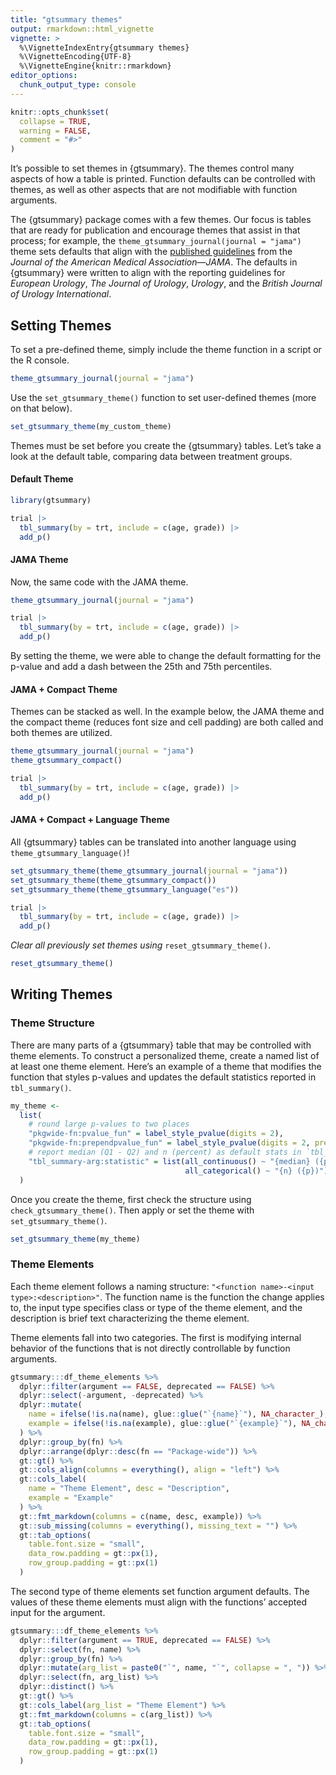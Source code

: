 ```yaml
---
title: "gtsummary themes"
output: rmarkdown::html_vignette
vignette: >
  %\VignetteIndexEntry{gtsummary themes}
  %\VignetteEncoding{UTF-8}
  %\VignetteEngine{knitr::rmarkdown}
editor_options: 
  chunk_output_type: console
---
```


```r
knitr::opts_chunk$set(
  collapse = TRUE,
  warning = FALSE,
  comment = "#>"
)
```

It's possible to set themes in {gtsummary}.
The themes control many aspects of how a table is printed.
Function defaults can be controlled with themes, as well as other aspects that are not modifiable with function arguments.

The {gtsummary} package comes with a few themes.
Our focus is tables that are ready for publication and encourage themes that assist in that process; for example, the `theme_gtsummary_journal(journal = "jama")` theme sets defaults that align with the [published guidelines](https://jamanetwork.com/journals/jama/pages/instructions-for-authors#SecTables) from the *Journal of the American Medical Association*---*JAMA*.
The defaults in {gtsummary} were written to align with the reporting guidelines for *European Urology*, *The Journal of Urology*, *Urology*, and the *British Journal of Urology International*.

## Setting Themes

To set a pre-defined theme, simply include the theme function in a script or the R console.

```r
theme_gtsummary_journal(journal = "jama")
```

Use the `set_gtsummary_theme()` function to set user-defined themes (more on that below).

```r
set_gtsummary_theme(my_custom_theme)
```

Themes must be set before you create the {gtsummary} tables.
Let's take a look at the default table, comparing data between treatment groups.

#### Default Theme

```r
library(gtsummary)

trial |> 
  tbl_summary(by = trt, include = c(age, grade)) |> 
  add_p()
```

#### JAMA Theme

Now, the same code with the JAMA theme.

```r
theme_gtsummary_journal(journal = "jama")
```

```r
trial |> 
  tbl_summary(by = trt, include = c(age, grade)) |> 
  add_p()
```

By setting the theme, we were able to change the default formatting for the p-value and add a dash between the 25th and 75th percentiles.

#### JAMA + Compact Theme

Themes can be stacked as well.
In the example below, the JAMA theme and the compact theme (reduces font size and cell padding) are both called and both themes are utilized.

```r
theme_gtsummary_journal(journal = "jama")
theme_gtsummary_compact()
```

```r
trial |> 
  tbl_summary(by = trt, include = c(age, grade)) |> 
  add_p()
```

#### JAMA + Compact + Language Theme

All {gtsummary} tables can be translated into another language using `theme_gtsummary_language()`!

```r
set_gtsummary_theme(theme_gtsummary_journal(journal = "jama"))
set_gtsummary_theme(theme_gtsummary_compact())
set_gtsummary_theme(theme_gtsummary_language("es"))
```

```r
trial |> 
  tbl_summary(by = trt, include = c(age, grade)) |> 
  add_p()
```

*Clear all previously set themes using* `reset_gtsummary_theme()`.

```r
reset_gtsummary_theme()
```

## Writing Themes

### Theme Structure

There are many parts of a {gtsummary} table that may be controlled with theme elements.
To construct a personalized theme, create a named list of at least one theme element.
Here's an example of a theme that modifies the function that styles p-values and updates the default statistics reported in `tbl_summary()`.

```r
my_theme <-
  list(
    # round large p-values to two places
    "pkgwide-fn:pvalue_fun" = label_style_pvalue(digits = 2),
    "pkgwide-fn:prependpvalue_fun" = label_style_pvalue(digits = 2, prepend_p = TRUE),
    # report median (Q1 - Q2) and n (percent) as default stats in `tbl_summary()`
    "tbl_summary-arg:statistic" = list(all_continuous() ~ "{median} ({p25} - {p75})",
                                       all_categorical() ~ "{n} ({p})")
  )
```

Once you create the theme, first check the structure using `check_gtsummary_theme()`.
Then apply or set the theme with `set_gtsummary_theme()`.

```r
set_gtsummary_theme(my_theme)
```

### Theme Elements

Each theme element follows a naming structure: `"<function name>-<input type>:<description>"`.
The function name is the function the change applies to, the input type specifies class or type of the theme element, and the description is brief text characterizing the theme element.

Theme elements fall into two categories. 
The first is modifying internal behavior of the functions that is not directly controllable by function arguments.

```r
gtsummary:::df_theme_elements %>%
  dplyr::filter(argument == FALSE, deprecated == FALSE) %>%
  dplyr::select(-argument, -deprecated) %>%
  dplyr::mutate(
    name = ifelse(!is.na(name), glue::glue("`{name}`"), NA_character_),
    example = ifelse(!is.na(example), glue::glue("`{example}`"), NA_character_)
  ) %>%
  dplyr::group_by(fn) %>%
  dplyr::arrange(dplyr::desc(fn == "Package-wide")) %>%
  gt::gt() %>%
  gt::cols_align(columns = everything(), align = "left") %>%
  gt::cols_label(
    name = "Theme Element", desc = "Description",
    example = "Example"
  ) %>%
  gt::fmt_markdown(columns = c(name, desc, example)) %>%
  gt::sub_missing(columns = everything(), missing_text = "") %>%
  gt::tab_options(
    table.font.size = "small",
    data_row.padding = gt::px(1),
    row_group.padding = gt::px(1)
  )
```

The second type of theme elements set function argument defaults.
The values of these theme elements must align with the functions' accepted input for the argument.

```r
gtsummary:::df_theme_elements %>%
  dplyr::filter(argument == TRUE, deprecated == FALSE) %>%
  dplyr::select(fn, name) %>%
  dplyr::group_by(fn) %>%
  dplyr::mutate(arg_list = paste0("`", name, "`", collapse = ", ")) %>%
  dplyr::select(fn, arg_list) %>%
  dplyr::distinct() %>%
  gt::gt() %>%
  gt::cols_label(arg_list = "Theme Element") %>%
  gt::fmt_markdown(columns = c(arg_list)) %>%
  gt::tab_options(
    table.font.size = "small",
    data_row.padding = gt::px(1),
    row_group.padding = gt::px(1)
  )
```
